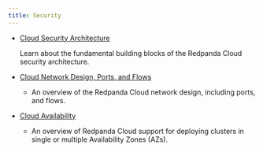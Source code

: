 ```yaml
---
title: Security
---
```


<head>
    <meta name="title" content="Redpanda Cloud Security | Redpanda Docs"/>
    <meta name="description" content="Redpanda Cloud provides authentication, authorization, encryption, and secrets security protection for your data."/>
</head>

- [Cloud Security Architecture](../security/cloud-security-architecture)

    Learn about the fundamental building blocks of the Redpanda Cloud security architecture.

- [Cloud Network Design, Ports, and Flows](../security/cloud-security-network)

    - An overview of the Redpanda Cloud network design, including ports, and flows.

- [Cloud Availability](../security/cloud-availability)

    - An overview of Redpanda Cloud support for deploying clusters in single or multiple Availability Zones (AZs).
